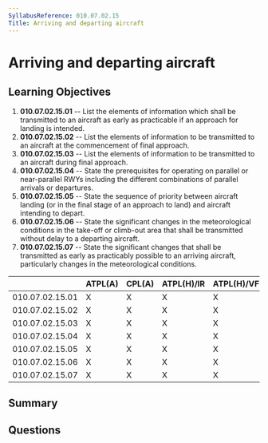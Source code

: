 ```yaml
---
SyllabusReference: 010.07.02.15
Title: Arriving and departing aircraft
---
```


# Arriving and departing aircraft

## Learning Objectives

1.  **010.07.02.15.01** -- List the elements of information which shall be
    transmitted to an aircraft as early as practicable if an approach for landing
    is intended.
2.  **010.07.02.15.02** -- List the elements of information to be transmitted to
    an aircraft at the commencement of final approach.
3.  **010.07.02.15.03** -- List the elements of information to be transmitted to
    an aircraft during final approach.
4.  **010.07.02.15.04** -- State the prerequisites for operating on parallel or
    near-parallel RWYs including the different combinations of parallel arrivals
    or departures.
5.  **010.07.02.15.05** -- State the sequence of priority between aircraft
    landing (or in the final stage of an approach to land) and aircraft intending
    to depart.
6.  **010.07.02.15.06** -- State the significant changes in the meteorological
    conditions in the take-off or climb-out area that shall be transmitted
    without delay to a departing aircraft.
7.  **010.07.02.15.07** -- State the significant changes that shall be
    transmitted as early as practicably possible to an arriving aircraft,
    particularly changes in the meteorological conditions.

|                 | ATPL(A) | CPL(A) | ATPL(H)/IR | ATPL(H)/VFR | CPL(H) | IR | CBIR(A) |
| --------------- | ------- | ------ | ---------- | ----------- | ------ | -- | ------- |
| 010.07.02.15.01 | X       | X      | X          | X           | X      | X  | X       |
| 010.07.02.15.02 | X       | X      | X          | X           | X      | X  | X       |
| 010.07.02.15.03 | X       | X      | X          | X           | X      | X  | X       |
| 010.07.02.15.04 | X       | X      | X          | X           | X      | X  |         |
| 010.07.02.15.05 | X       | X      | X          | X           | X      | X  | X       |
| 010.07.02.15.06 | X       | X      | X          | X           | X      | X  | X       |
| 010.07.02.15.07 | X       | X      | X          | X           | X      | X  | X       |

## Summary

## Questions
